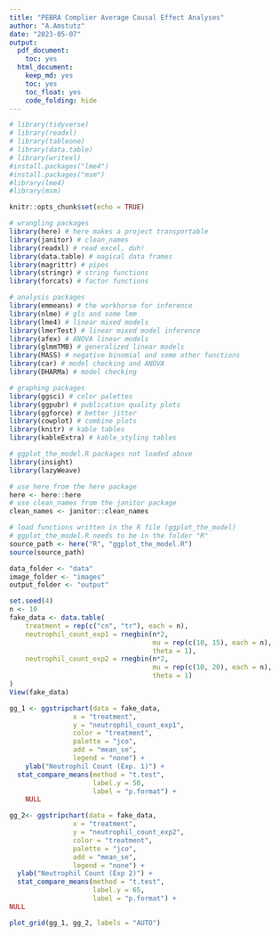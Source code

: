 ```yaml
---
title: "PEBRA Complier Average Causal Effect Analyses"
author: "A.Amstutz"
date: "2023-05-07"
output:
  pdf_document:
    toc: yes
  html_document:
    keep_md: yes
    toc: yes
    toc_float: yes
    code_folding: hide
---
```


```r
# library(tidyverse)
# library(readxl)
# library(tableone)
# library(data.table)
# library(writexl)
#install.packages("lme4")
#install.packages("msm")
#library(lme4)
#library(msm)

```

```r
knitr::opts_chunk$set(echo = TRUE)

# wrangling packages
library(here) # here makes a project transportable
library(janitor) # clean_names
library(readxl) # read excel, duh!
library(data.table) # magical data frames
library(magrittr) # pipes
library(stringr) # string functions
library(forcats) # factor functions

# analysis packages
library(emmeans) # the workhorse for inference
library(nlme) # gls and some lmm
library(lme4) # linear mixed models
library(lmerTest) # linear mixed model inference
library(afex) # ANOVA linear models
library(glmmTMB) # generalized linear models
library(MASS) # negative binomial and some other functions
library(car) # model checking and ANOVA
library(DHARMa) # model checking

# graphing packages
library(ggsci) # color palettes
library(ggpubr) # publication quality plots
library(ggforce) # better jitter
library(cowplot) # combine plots
library(knitr) # kable tables
library(kableExtra) # kable_styling tables

# ggplot_the_model.R packages not loaded above
library(insight)
library(lazyWeave)

# use here from the here package
here <- here::here
# use clean_names from the janitor package
clean_names <- janitor::clean_names

# load functions written in the R file (ggplot_the_model)
# ggplot_the_model.R needs to be in the folder "R"
source_path <- here("R", "ggplot_the_model.R")
source(source_path)

data_folder <- "data"
image_folder <- "images"
output_folder <- "output"
```

```r
set.seed(4)
n <- 10
fake_data <- data.table(
    treatment = rep(c("cn", "tr"), each = n),
    neutrophil_count_exp1 = rnegbin(n*2, 
                                    mu = rep(c(10, 15), each = n),
                                    theta = 1),
    neutrophil_count_exp2 = rnegbin(n*2, 
                                    mu = rep(c(10, 20), each = n),
                                    theta = 1)
)
View(fake_data)
```

```r
gg_1 <- ggstripchart(data = fake_data,
                x = "treatment",
                y = "neutrophil_count_exp1",
                color = "treatment",
                palette = "jco",
                add = "mean_se",
                legend = "none") +
    ylab("Neutrophil Count (Exp. 1)") +
  stat_compare_means(method = "t.test",
                     label.y = 50,
                     label = "p.format") +
    NULL

gg_2<- ggstripchart(data = fake_data,
                x = "treatment",
                y = "neutrophil_count_exp2",
                color = "treatment",
                palette = "jco",
                add = "mean_se",
                legend = "none") +
  ylab("Neutrophil Count (Exp 2)") +
  stat_compare_means(method = "t.test",
                     label.y = 65,
                     label = "p.format") +
NULL

plot_grid(gg_1, gg_2, labels = "AUTO")
```

